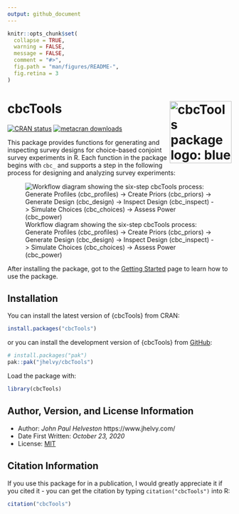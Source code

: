 ```yaml
---
output: github_document
---
```


<!-- README.md is generated from README.Rmd. Please edit that file -->

```r
knitr::opts_chunk$set(
  collapse = TRUE,
  warning = FALSE,
  message = FALSE,
  comment = "#>",
  fig.path = "man/figures/README-",
  fig.retina = 3
)
```

# cbcTools <a href='https://jhelvy.github.io/cbcTools/'><img src='man/figures/logo.png' align="right" style="height:139px;" alt="cbcTools package logo: blue hexagonal badge with 'cbcTools' text and three bullet points representing choice options"/></a>

<!-- badges: start -->
[![CRAN
status](https://www.r-pkg.org/badges/version/cbcTools)](https://CRAN.R-project.org/package=cbcTools)
[![metacran downloads](https://cranlogs.r-pkg.org/badges/grand-total/cbcTools)](https://cran.r-project.org/package=cbcTools)
<!-- badges: end -->

This package provides functions for generating and inspecting survey designs for choice-based conjoint survey experiments in R. Each function in the package begins with `cbc_` and supports a step in the following process for designing and analyzing survey experiments:

![Workflow diagram showing the six-step cbcTools process: Generate Profiles (cbc_profiles) -> Create Priors (cbc_priors) -> Generate Design (cbc_design) -> Inspect Design (cbc_inspect) -> Simulate Choices (cbc_choices) -> Assess Power (cbc_power)](man/figures/flowchart.png)

After installing the package, got to the [Getting Started](https://jhelvy.github.io/cbcTools/articles/getting-started.html) page to learn how to use the package. 

## Installation

You can install the latest version of {cbcTools} from CRAN:

```r
install.packages("cbcTools")
```

or you can install the development version of {cbcTools} from [GitHub](https://github.com/jhelvy/cbcTools):

```r
# install.packages("pak")
pak::pak("jhelvy/cbcTools")
```

Load the package with:

```r
library(cbcTools)
```

## Author, Version, and License Information

- Author: *John Paul Helveston* https://www.jhelvy.com/
- Date First Written: *October 23, 2020*
- License: [MIT](https://github.com/jhelvy/cbcTools/blob/master/LICENSE.md)

## Citation Information

If you use this package for in a publication, I would greatly appreciate it if you cited it - you can get the citation by typing `citation("cbcTools")` into R:

```r
citation("cbcTools")
```
